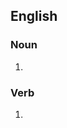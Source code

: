 ==English==

===Noun===
{{en-noun|-}}

# {{alternative spelling of|crosshatch}}

===Verb===
{{en-verb|cross-hatches|cross-hatching|cross-hatched}}

# {{alternative spelling of|crosshatch}}